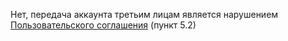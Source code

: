 <Cut title="Можно ли работать под одним аккаунтом нескольким исполнителям?">

Нет, передача аккаунта третьим лицам является нарушением [Пользовательского соглашения](https://yandex.ru/legal/toloka_useragreement/index.html) (пункт 5.2)

</Cut>
